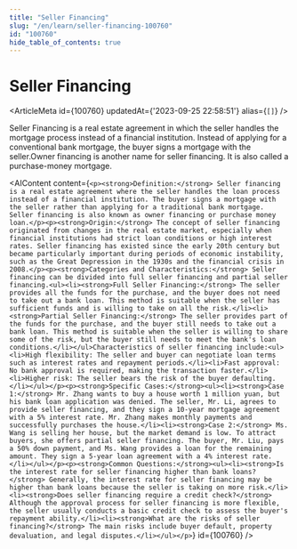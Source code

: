 ```yaml
---
title: "Seller Financing"
slug: "/en/learn/seller-financing-100760"
id: "100760"
hide_table_of_contents: true
---
```



# Seller Financing

<ArticleMeta id={100760} updatedAt={'2023-09-25 22:58:51'} alias={`[]`} />
<div className='border-solid border-b border-t-0 my-4 border-[var(--ifm-color-gray-300)]' />

Seller Financing is a real estate agreement in which the seller handles the mortgage process instead of a financial institution. Instead of applying for a conventional bank mortgage, the buyer signs a mortgage with the seller.Owner financing is another name for seller financing. It is also called a purchase-money mortgage.

<AIContent content={`<p><strong>Definition:</strong> Seller financing is a real estate agreement where the seller handles the loan process instead of a financial institution. The buyer signs a mortgage with the seller rather than applying for a traditional bank mortgage. Seller financing is also known as owner financing or purchase money loan.</p><p><strong>Origin:</strong> The concept of seller financing originated from changes in the real estate market, especially when financial institutions had strict loan conditions or high interest rates. Seller financing has existed since the early 20th century but became particularly important during periods of economic instability, such as the Great Depression in the 1930s and the financial crisis in 2008.</p><p><strong>Categories and Characteristics:</strong> Seller financing can be divided into full seller financing and partial seller financing.<ul><li><strong>Full Seller Financing:</strong> The seller provides all the funds for the purchase, and the buyer does not need to take out a bank loan. This method is suitable when the seller has sufficient funds and is willing to take on all the risk.</li><li><strong>Partial Seller Financing:</strong> The seller provides part of the funds for the purchase, and the buyer still needs to take out a bank loan. This method is suitable when the seller is willing to share some of the risk, but the buyer still needs to meet the bank's loan conditions.</li></ul>Characteristics of seller financing include:<ul><li>High flexibility: The seller and buyer can negotiate loan terms such as interest rates and repayment periods.</li><li>Fast approval: No bank approval is required, making the transaction faster.</li><li>Higher risk: The seller bears the risk of the buyer defaulting.</li></ul></p><p><strong>Specific Cases:</strong><ul><li><strong>Case 1:</strong> Mr. Zhang wants to buy a house worth 1 million yuan, but his bank loan application was denied. The seller, Mr. Li, agrees to provide seller financing, and they sign a 10-year mortgage agreement with a 5% interest rate. Mr. Zhang makes monthly payments and successfully purchases the house.</li><li><strong>Case 2:</strong> Ms. Wang is selling her house, but the market demand is low. To attract buyers, she offers partial seller financing. The buyer, Mr. Liu, pays a 50% down payment, and Ms. Wang provides a loan for the remaining amount. They sign a 5-year loan agreement with a 4% interest rate.</li></ul></p><p><strong>Common Questions:</strong><ul><li><strong>Is the interest rate for seller financing higher than bank loans?</strong> Generally, the interest rate for seller financing may be higher than bank loans because the seller is taking on more risk.</li><li><strong>Does seller financing require a credit check?</strong> Although the approval process for seller financing is more flexible, the seller usually conducts a basic credit check to assess the buyer's repayment ability.</li><li><strong>What are the risks of seller financing?</strong> The main risks include buyer default, property devaluation, and legal disputes.</li></ul></p>`} id={100760} />
